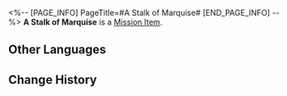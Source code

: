 <%-- [PAGE_INFO]
PageTitle=#A Stalk of Marquise#
[END_PAGE_INFO] --%>
{{Item Infobox
|id          = 150062
|image       = Item A Stalk of Marquise.png{{subst:void|<!--$UPLOAD:<<SpriteOutput/ItemFigures/140117.png>-<Item A Stalk of Marquise.png>-<Item Icons>>-->}}
|type        = Mission Item
|invCategory = Missions
|rarity      = 3
|effect      = 
|description = A stalk of exquisite Marquise blossoms. It represents a status of prestige.
}}
'''A Stalk of Marquise''' is a [[Mission Item]].

==Other Languages==
{{Other Languages
|en   = A Stalk of Marquise
|zhs  = 一株侯爵夫人
|zht  = 一株侯爵夫人
|ja   = 伯爵夫人
|ko   = 후작 부인 한 다발
|es   = Marquesa
|fr   = Une tige de marquise
|ru   = Букет маркиз
|th   = Marquise หนึ่งก้าน
|vi   = Một Bụi Hầu Tước Phu Nhân
|de   = Marquise
|id   = Setangkai Marquise
|pt   = Um Caule de Marquesa
}}

==Change History==
{{Change History|3.0}}